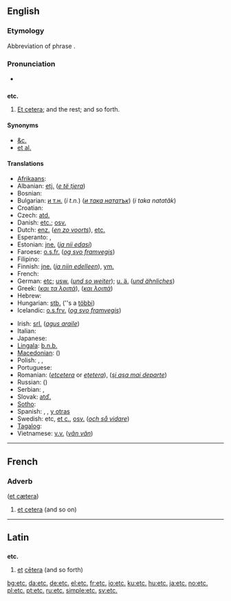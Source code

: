 ==English==

{{rank|private|dinner|command|770|etc.|broke|waiting|political}}

{{wikipediaAlt|Et cetera}}

===Etymology===
Abbreviation of {{etyl|la}} phrase {{term|et cetera||and the rest}}.

===Pronunciation===
* {{audio|en-us-etc.ogg|Audio (US)}}

==={{abbreviation}}===
'''etc.'''

# [[et cetera|Et cetera]]; and the rest; and so forth.

====Synonyms====
* [[&c.]]
* [[et al.]]

====Translations====
{{trans-top|abbreviation of “et cetera”; and the rest; and so forth}}
* [[Afrikaans]]: {{t|af|ens. (ensovoorts)}}
* Albanian: [[etj.]] (''[[e të tjera]]'')
* Bosnian: {{t-|bs|itd.}}
* Bulgarian: [[и т.н.]] (''i t.n.'') (''[[и така нататък]]'') (''i taka natatăk'')
* Croatian: {{t-|hr|itd.}}
* Czech: [[atd.]]
* Danish: [[etc.]]; [[osv.]]
* Dutch: [[enz.]] (''[[en zo voorts]]''), [[etc.]]
* Esperanto: {{t-|eo|ktp|xs=Esperanto}},  {{t-|eo|ktp.|xs=Esperanto}}
* Estonian: [[jne.]] (''[[ja nii edasi]]'')
* Faroese: [[o.s.fr.]] (''[[og svo framvegis]]'')
* Filipino: {{tø|fil|atbp.|xs=Filipino}}
* Finnish: [[jne.]] (''[[ja niin edelleen]]''), [[ym.]]
* French: {{t+|fr|etc.}}
* German: [[etc]]; [[usw.]] (''[[und so weiter]]''); [[u. ä.]] (''[[und ähnliches]]'')
* Greek: {{t|el|κτλ|sc=Grek}} (''[[και τα λοιπά]]''), {{t|el|κλπ|sc=Grek}} (''[[και λοιπά]]'')
* Hebrew: {{t-|he|וכו׳|tr=v'khú.|sc=Hebr}}
* Hungarian: [[stb.]] (''s a [[többi]])
* Icelandic: [[o.s.frv.]] (''[[og svo framvegis]]'')
{{trans-mid}}
* Irish: [[srl.]] (''[[agus araile]]'')
* Italian: {{t-|it|ecc}}
* Japanese: {{t-|ja|など|tr=nado|sc=Jpan}}
* [[Lingala]]: [[b.n.b.]]
* [[Macedonian]]: {{t-|mk|итн.|tr=itn.|sc=Cyrl|xs=Macedonian}} ({{term|sc=Cyrl|и така натаму|tr=i tákа nátamu}})
* Polish: {{t+|pl|itp.}} {{i|i tym podobnie, i tym podobne}}, {{t+|pl|itd.}} {{i|i tak dalej}}, {{t+|pl|etc.}}
* Portuguese: {{t+|pt|etc.}}
* Romanian: {{t-|ro|etc|alt=etc.}} (''[[etcetera]]'' or ''[[eţetera]]''), {{t|ro|ş.a.m.d.}} (''[[şi aşa mai departe]]'')
* Russian: {{t+|ru|и т. д.|tr=i t. d.|sc=Cyrl}} ({{term|sc=Cyrl|и так далее|tr=i tak dalee}})
* Serbian: {{t+|sr|итд.|sc=Cyrl}}, {{t-|sr|itd.}}
* Slovak: [[atď.]]
* [[Sotho]]: {{t|st|jj. (jwalo-jwalo)}}
* Spanish: {{t-|es|etc.}}, {{t|es|&.}}, [[y otras]]
* Swedish: etc, [[et c.]], [[osv.]] (''[[och så vidare]]'')
* [[Tagalog]]: {{t+|tl|atbp.|xs=Tagalog}}
* Vietnamese: [[v.v.]] (''[[vân vân]]'')
{{trans-bottom}}

----

==French==

===Adverb===
{{infl|fr|adverb}} ([[et cætera]])

# [[et cetera]] (and so on)

----

==Latin==

==={{abbreviation|Latin}}===
'''etc.'''

# [[et#Latin|et]] [[cetera#Latin|cētera]] (and so forth)

[[bg:etc.]]
[[da:etc.]]
[[de:etc.]]
[[el:etc.]]
[[fr:etc.]]
[[io:etc.]]
[[ku:etc.]]
[[hu:etc.]]
[[ja:etc.]]
[[no:etc.]]
[[pl:etc.]]
[[pt:etc.]]
[[ru:etc.]]
[[simple:etc.]]
[[sv:etc.]]